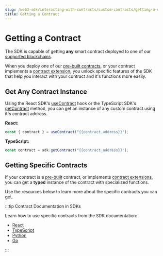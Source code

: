 ```yaml
---
slug: /web3-sdk/interacting-with-contracts/custom-contracts/getting-a-contract
title: Getting a Contract
---
```


# Getting a Contract

The SDK is capable of getting **any** smart contract deployed to one of our [supported blockchains](/guides/which-network-should-you-use).

When you deploy one of our [pre-built contracts](/pre-built-contracts), or your contract implements a [contract extension](/thirdweb-deploy/contract-extensions),
you unlock specific features of the SDK that help you interact with your contract and it's functions more easily.

## Get Any Contract Instance

Using the React SDK's [useContract](/react/react.usecontract) hook
or the TypeScript SDK's [getContract](/typescript/sdk.thirdwebsdk.getcontract) method,
you can get an instance of any custom contract using it's contract address.

<!-- TODO: Create code snippet for this + more react  -->

**React:**

```jsx
const { contract } = useContract("{{contract_address}}");
```

<!-- TODO: Create code snippet for this + more react  -->

**TypeScript:**

```javascript
const contract = sdk.getContract("{{contract_address}}");
```

## Getting Specific Contracts

If your contract is a [pre-built](/pre-built-contracts) contract, or implements [contract extensions](/thirdweb-deploy/contract-extensions),
you can get a **typed** instance of the contract with specialized functions.

Use the resources below to learn more about the specific contracts you can get.

:::tip Contract Documentation in SDKs

Learn how to use specific contracts from the SDK documentation:

- [React](/react)
- [TypeScript](/typescript/category/built-in-contracts)
- [Python](/python/category/contracts)
- [Go](/go/category/contracts)

:::
